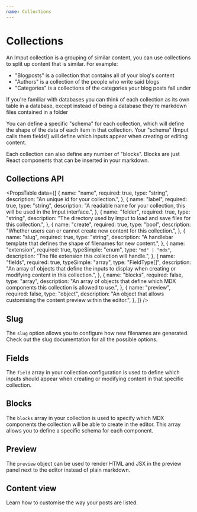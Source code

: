 ```yaml
---
name: Collections
---
```

# Collections

An Imput collection is a grouping of similar content, you can use collections to split up content that is similar. For example:

- "Blogposts" is a collection that contains all of your blog's content
- "Authors" is a collection of the people who write said blogs
- "Categories" is a collections of the categories your blog posts fall under

<Note>

If you're familiar with databases you can think of each collection as its own table in a database, except instead of being a database they're markdown files contained in a folder

</Note>

You can define a specific "schema" for each collection, which will define the shape of the data of each item in that collection. Your "schema" (Imput calls them fields!) will define which inputs appear when creating or editing content.

Each collection can also define any number of "blocks". Blocks are just React components that can be inserted in your markdown.

## Collections API

<PropsTable data={[
{
name: "name",
required: true,
type: "string",
description: "An unique id for your collection.",
},
{
name: "label",
required: true,
type: "string",
description: "A readable name for your collection, this will be used in the Imput interface.",
},
{
name: "folder",
required: true,
type: "string",
description: "The directory used by Imput to load and save files for this collection.",
},
{
name: "create",
required: true,
type: "bool",
description: "Whether users can or cannot create new content for this collection.",
},
{
name: "slug",
required: true,
type: "string",
description: "A handlebar template that defines the shape of filenames for new content.",
},
{
name: "extension",
required: true,
typeSimple: "enum",
type: `"md" | "mdx"`,
description: "The file extension this collection will handle.",
},
{
name: "fields",
required: true,
typeSimple: "array",
type: "FieldType[]",
description: "An array of objects that define the inputs to display when creating or modifying content in this collection.",
},
{
name: "blocks",
required: false,
type: "array",
description: "An array of objects that define which MDX components this collection is allowed to use.",
},
{
name: "preview",
required: false,
type: "object",
description: "An object that allows customising the content preview within the editor.",
},
]} />

## Slug

The `slug` option allows you to configure how new filenames are generated. Check out the slug documentation for all the possible options.

<ContentLink title="Slug documentation" href="/docs/slug" />

## Fields

The `field` array in your collection configuration is used to define which inputs should appear when creating or modifying content in that specific collection.

<ContentLink title="Fields documentation" href="/docs/fields" />

## Blocks

The `blocks` array in your collection is used to specify which MDX components the collection will be able to create in the editor. This array allows you to define a specific schema for each component.

<ContentLink title="Blocks documentation" href="/docs/blocks" />

## Preview

The `preview` object can be used to render HTML and JSX in the preview panel next to the editor instead of plain markdown.

<ContentLink title="Preview documentation" href="/docs/customising-previews" />

## Content view

Learn how to customise the way your posts are listed.

<ContentLink title="Content view" href="/docs/content" />


